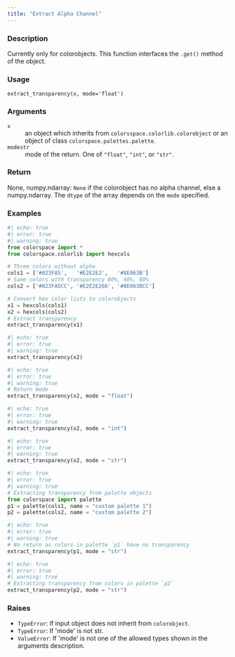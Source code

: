 ```yaml
---
title: "Extract Alpha Channel"
---
```


### Description

Currently only for colorobjects. This function interfaces the
``.get()`` method of the object.

### Usage

<pre><code class='language-python'>extract_transparency(x, mode=&#x27;float&#x27;)</code></pre>

### Arguments

<dl class="pyp-list param-list">
  <dt style = "white-space: nowrap; font-family: monospace; vertical-align: top">
   <code id="colorspace.utils.extract_transparency:x">x</code>
  </dt>
 <dd>an object which inherits from `colorsspace.colorlib.colorobject` or
an object of class `colorspace.palettes.palette`.</dd>
  <dt style = "white-space: nowrap; font-family: monospace; vertical-align: top">
   <code id="colorspace.utils.extract_transparency:mode">mode</code><code class="argument-class">str</code>
  </dt>
 <dd>mode of the return. One of `"float"`, `"int"`, or `"str"`.</dd>
</dl>

### Return

None, numpy.ndarray: `None` if the colorobject has no alpha channel,
else a numpy.ndarray. The `dtype` of the array depends
on the `mode` specified.

### Examples

```python
#| echo: true
#| error: true
#| warning: true
from colorspace import *
from colorspace.colorlib import hexcols

# Three colors without alpha
cols1 = ['#023FA5',   '#E2E2E2',   '#8E063B']
# Same colors with transparency 80%, 40%, 80%
cols2 = ['#023FA5CC', '#E2E2E266', '#8E063BCC']

# Convert hex color lists to colorobjects
x1 = hexcols(cols1)
x2 = hexcols(cols2)
# Extract transparency
extract_transparency(x1)
```

```python
#| echo: true
#| error: true
#| warning: true
extract_transparency(x2)
```

```python
#| echo: true
#| error: true
#| warning: true
# Return mode
extract_transparency(x2, mode = "float")
```

```python
#| echo: true
#| error: true
#| warning: true
extract_transparency(x2, mode = "int")
```

```python
#| echo: true
#| error: true
#| warning: true
extract_transparency(x2, mode = "str")
```

```python
#| echo: true
#| error: true
#| warning: true
# Extracting transparency from palette objects
from colorspace import palette
p1 = palette(cols1, name = "custom palette 1")
p2 = palette(cols2, name = "custom palette 2")
```

```python
#| echo: true
#| error: true
#| warning: true
# No return as colors in palette `p1` have no transparency
extract_transparency(p1, mode = "str")
```

```python
#| echo: true
#| error: true
#| warning: true
# Extracting transparency from colors in palette `p2`
extract_transparency(p2, mode = "str")
```




### Raises

<ul class="python-raises">
<li><code class="text-warning">TypeError</code>: If input object does not inherit from `colorobject`.
<li><code class="text-warning">TypeError</code>: If &#x27;mode&#x27; is not str.
<li><code class="text-warning">ValueError</code>: If &#x27;mode&#x27; is not one of the allowed types shown in the arguments description.
</ul>

